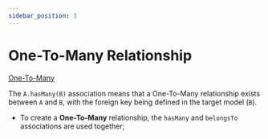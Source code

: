 ```yaml
---
sidebar_position: 3
---
```


# One-To-Many Relationship

[One-To-Many](https://en.wikipedia.org/wiki/One-to-many_%28data_model%29)

The `A.hasMany(B)` association means that a One-To-Many relationship exists between `A` and `B`, with the foreign key being defined in the target model (`B`).

* To create a **One-To-Many** relationship, the `hasMany` and `belongsTo` associations are used together;
